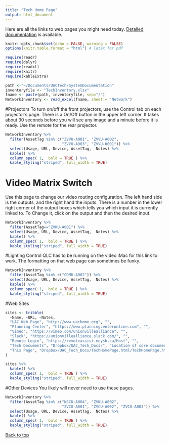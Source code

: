 ```yaml
---
title: "Tech Home Page"
output: html_document
---
```

Here are all the links to web pages you might need today. 
[Detailed documentation](./index.html) is available.

```r
knitr::opts_chunk$set(echo = FALSE, warning = FALSE)
options(knitr.table.format = "html") # latex for pdf 

require(readr)
require(dplyr)
require(readxl)
require(knitr)
require(kableExtra)
```

```r
path <-"~/Documents/UACTech/SystemDocumentation"
inventoryfile <- "TechInventory.xlsx"
fname <- paste(path, inventoryfile, sep="/")
NetworkInventory <- read_excel(fname, sheet = "Network")
```

#Projectors
To turn on/off the front projectors, use the Control tab on each projector's page. There is a On/Off button in the upper left corner. It takes about 30 seconds before you will see any image and a minute before it is ready. Use the remote for the rear projector.

```r
NetworkInventory %>% 
  filter(AssetTag %in% c("ZVVU-A001", "ZVVU-A002", 
                         "ZVVU-A003", "ZVVU-0001")) %>% 
  select(Usage, URL, Device, AssetTag,  Notes) %>%
  kable() %>%
  column_spec( 1,  bold = TRUE ) %>%
  kable_styling("striped", full_width = TRUE)
```

# Video Matrix Switch
Use this page to change our video routing configuration. The left hand side is the outputs, and the right hand the inputs. There is a number in the lower right corner of the output boxes which tells you which input it is currently linked to. To Change it, click on the output and then the desired input.

```r
NetworkInventory %>% 
  filter(AssetTag=="ZVKU-A001") %>% 
  select(Usage, URL, Device, AssetTag,  Notes) %>%
  kable() %>%
  column_spec( 1,  bold = TRUE ) %>%
  kable_styling("striped", full_width = TRUE)
```

#Lighting Control
QLC has to be running on the video iMac for this link to work. The formatting on that web page can sometimes be funky.

```r
NetworkInventory %>% 
  filter(AssetTag %in% c("CDMU-A002")) %>% 
  select(Usage, URL, Device, AssetTag,  Notes) %>%
  kable() %>%
  column_spec( 1,  bold = TRUE ) %>%
  kable_styling("striped", full_width = TRUE)
```

#Web Sites
```r
sites <- tribble(
  ~Name, ~URL, ~Notes,
  "UAC Web Page", "http://www.uachome.org", "",
  "Planning Center", "https://www.planningcenteronline.com", "",
  "Vimeo", "https://vimeo.com/unionvillealliance", "",
  "Slack", "https://unionvillealliance.slack.com/", "",
  "Remote Login", "https://remoteassist.neysh.ca/Host", "",
  "Tech Documents", "Dropbox/UAC_Tech_Docs/", "Location of core documents",
  "This Page", "Dropbox/UAC_Tech_Docs/TechHomePage.html/TechHomePage.html", ""
)

sites %>%
  kable() %>%
  column_spec( 1,  bold = TRUE ) %>%
  kable_styling("striped", full_width = TRUE)
```

#Other Devices
You likely will never need to use these pages.

```r
NetworkInventory %>% 
  filter(AssetTag %in% c("NSCU-A004", "ZVKU-A002", 
                         "ZVCU-A001", "ZVCU-A002", "ZVCU-A003")) %>% 
  select(Usage, URL, Device, AssetTag,  Notes) %>%
  kable() %>%
  column_spec( 1,  bold = TRUE ) %>%
  kable_styling("striped", full_width = TRUE)
```

[Back to top](#top)